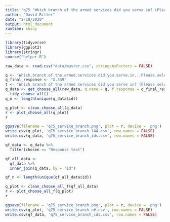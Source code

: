 ```yaml
---
title: "q75 'Which branch of the armed services did you serve in? (Please select all that apply)'"
author: "David Ritter"
date: "2/18/2020"
output: html_document
runtime: shiny
---
```


```r
library(tidyverse)
library(ggplot2)
library(stringr)
source("helper.R")
```

```r
raw_data <- read.csv("data/master.csv", stringsAsFactors = FALSE)
```

```r
q <- 'Which.branch.of.the.armed.services.did.you.serve.in...Please.select.all.that.apply.'
q_final_response <- "X.339"
t <- "Which branch of the armed services did you serve in? (Please select all that apply)"
q_data <- get_choose_all(raw_data, q.name = q, f.response = q_final_response) %>%
  tidy_choose_all()
q_n <- length(unique(q_data$id))
```

```r
q_plot <- clean_choose_all(q_data)
r <- plot_choose_all(q_plot)
r
```

```r
ggsave(filename = 'q75_service_branch.png', plot = r, device = 'png')
write.csv(q_plot, 'q75_service_branch_144.csv', row.names = FALSE)
write.csv(q_data, 'q75_service_branch_ids.csv', row.names = FALSE)
```

```r
qf_data <- q_data %>%
  filter(chosen == "Response text")
```

```r
qf_all_data <- 
  qf_data %>%
  inner_join(q_data, by = "id")

qf_n <- length(unique(qf_all_data$id))
```

```r
q_plot <- clean_choose_all_f(qf_all_data)
r <- plot_choose_all_f(q_plot)
r
```

```r
ggsave(filename = 'q75_service_branch.png', plot = r, device = 'png')
write.csv(q_plot, 'q75_service_branch_n#.csv', row.names = FALSE)
write.csv(qf_data, 'q75_service_branch_ids.csv', row.names = FALSE)
```

